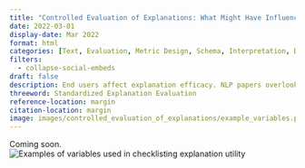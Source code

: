 ```yaml
---
title: "Controlled Evaluation of Explanations: What Might Have Influenced Your Model Explanation Efficacy Evaluation?"
date: 2022-03-01
display-date: Mar 2022
format: html
categories: [Text, Evaluation, Metric Design, Schema, Interpretation, Data Annotation]
filters:
  - collapse-social-embeds
draft: false
description: End users affect explanation efficacy. NLP papers overlook other factors. This paper examines how saliency-based explanations' utiltiy change with controlled variables. We aim to provide a standardized list of variables to evaluate and show how SoTA algorithms rank differently when controlling for evaluation criteria.
threeword: Standardized Explanation Evaluation
reference-location: margin
citation-location: margin
image: images/controlled_evaluation_of_explanations/example_variables.png
---
```

Coming soon.
![Examples of variables used in checklisting explanation utility](images/controlled_evaluation_of_explanations/example_variables.png)